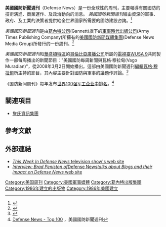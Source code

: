 {{NoteTA
|T=zh-tw:美國國防新聞週刊;zh-cn:防务新闻
|1=zh-tw:美國國防新聞週刊;zh-cn:防务新闻
}}
{{Infobox Newspaper
| name                = 美國國防新聞週刊
| image               = 
| caption             = 
| type                = 周刊（[[新聞|新聞]]）
| format              = 
| foundation          = 
| ceased publication  = 
| price               = 
| owners              = 美國國防新聞媒體集團
| publisher           = 
| editor              = 瓦格·穆拉甸
| chiefeditor         = 
| assoceditor         = 
| staff               = 
| language            = 
| political           = 
| circulation         = 
| headquarters        =  [[弗吉尼亚州|弗吉尼亚州]][[斯普林菲尔德|斯普林菲尔德]]市
| oclc                = 
| ISSN                = 
| website             = [http://www.defensenews.com/ 美國國防新聞週刊網頁]
}}

'''美國國防新聞週刊'''（Defense News）是一份全球性的周刊，主要報導有關國防的技術演進、商業運作、及政治動向的消息。 ''美國國防新聞週刊''經由資深的軍事、政府、及工業的決策者提供給全世界國家所需要的國防建設咨詢。<ref name="DN">{{cite web| last =| first =| authorlink =| coauthors =| title =Help - About - Defense News| work =| publisher =Defense News| date =| url =http://defensenews.com/help.php?s=ABO| format =| doi =| accessdate =2008-12-09}}{{dead link|date=2018年1月 |bot=InternetArchiveBot |fix-attempted=yes }} </ref> 

''美國國防新聞週刊''是由[[葛內特公司|葛內特公司]](Gannett)旗下的[[軍事時代出版公司|軍事時代出版公司]](Army Times Publishing Company)所擁有的[[美國國防新聞媒體集團|美國國防新聞媒體集團]](Defense News Media Group)所發行的一份周刊。<ref name="gannett">{{cite web | last =  | first =  | authorlink =  | coauthors =  | title = Army Times Publishing Company, Inc. | work =  | publisher = Army Times Publishing Company | date =  | url = http://www.atpco.com/ | format =  | doi =  | accessdate = 2008-12-09 | archive-date = 2010-11-08 | archive-url = https://web.archive.org/web/20101108051150/http://atpco.com/ | dead-url = no }}</ref>

''美國國防新聞週刊''和[[華盛頓特區|華盛頓特區]]的[[哥倫比亞廣播公司|哥倫比亞廣播公司]]所屬的[[電視臺|電視臺]][[WUSA_9|WUSA 9]]共同製作一部每周播出的新聞節目："美國國防每周新聞與瓦格·穆拉甸(Vago Muradian)"，從2008年3月2日開始播出。這部由美國國防新聞週刊[[編輯|編輯]][[瓦格·穆拉甸|瓦格·穆拉甸]]所主持的節目，其內容主要針對國防與軍事的議題作評論。<ref name="bc">{{cite web | last =  | first =  | authorlink =  | coauthors =  | title = WUSA Teams Up with Weekly ''Defense News'' | work =  | publisher = Broadcasting & Cable | date = 2008-01-28 | url = http://www.broadcastingcable.com/article/CA6526472.html | format =  | doi =  | accessdate = 2008-12-09 | archive-date = 2008-12-02 | archive-url = https://web.archive.org/web/20081202002842/http://www.broadcastingcable.com/article/CA6526472.html | dead-url = no }}</ref> 

《国防新闻周刊》每年发布[[世界100强军工企业中排名|世界100强军工企业中排名]]。<ref>[http://special.defensenews.com/top-100/index.php Defense News - Top 100] {{Webarchive|url=https://archive.today/20130425170824/http://special.defensenews.com/top-100/index.php |date=2013-04-25 }}，美國國防新聞週刊</ref>

==關連項目==
*[[詹氏資訊集團|詹氏資訊集團]]

==參考文獻==
{{reflist}}

==外部連結==
*[https://web.archive.org/web/20080304002119/http://www.defensenewstv.com/ ''This Week In Defense News'' television show's web site] {{en}}
*[http://www.globalprblogweek.com/archives/bradley_peniston_tal.php '' Interview: Brad Peniston of ''Defense News'' talks about Blogs and their impact on Defense News '' web site] {{Wayback|url=http://www.globalprblogweek.com/archives/bradley_peniston_tal.php |date=20080819175933 }} {{en}}

[[Category:美国周刊|Category:美国周刊]]
[[Category:美國軍事媒體|Category:美國軍事媒體]]
[[Category:葛內特出版集團|Category:葛內特出版集團]]
[[Category:1986年建立的出版物|Category:1986年建立的出版物]]
[[Category:1986年美國建立|Category:1986年美國建立]]